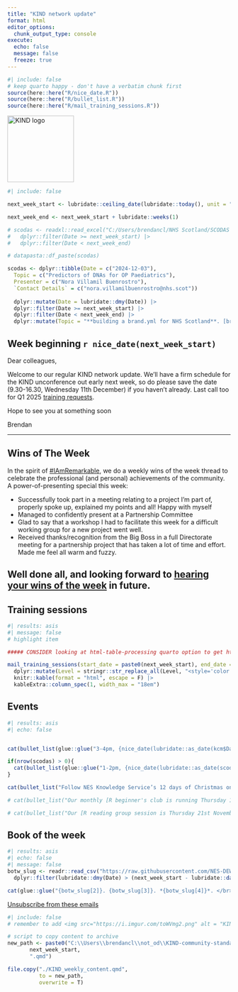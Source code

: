 ---
title: "KIND network update"
format: html
editor_options: 
  chunk_output_type: console
execute:
  echo: false
  message: false
  freeze: true
---

```{r}
#| include: false
# keep quarto happy - don't have a verbatim chunk first
source(here::here("R/nice_date.R"))
source(here::here("R/bullet_list.R"))
source(here::here("R/mail_training_sessions.R"))

```

```{=html}
<img src="https://i.imgur.com/iJIRbhV.png" alt = "KIND logo" height="150">
```

```{r}
#| include: false

next_week_start <- lubridate::ceiling_date(lubridate::today(), unit = "week", week_start = 1)

next_week_end <- next_week_start + lubridate::weeks(1)

# scodas <- readxl::read_excel("C:/Users/brendancl/NHS Scotland/SCODAS - SCODAS oversight group - SCODAS oversight group/Schedule/SCODAS Schedule and Future Topics.xlsx") |>
#   dplyr::filter(Date >= next_week_start) |>
#   dplyr::filter(Date < next_week_end)

# datapasta::df_paste(scodas)

scodas <- dplyr::tibble(Date = c("2024-12-03"),
  Topic = c("Predictors of DNAs for OP Paediatrics"),
  Presenter = c("Nora Villamil Buenrostro"),
  `Contact Details` = c("nora.villamilbuenrostro@nhs.scot"))
                                                                         kcm <- readr::read_csv("https://raw.githubusercontent.com/NES-DEW/KIND-community-standards/main/data/KIND_community_meetups.csv") |>
  dplyr::mutate(Date = lubridate::dmy(Date)) |>
  dplyr::filter(Date >= next_week_start) |>
  dplyr::filter(Date < next_week_end) |>
  dplyr::mutate(Topic = "**building a brand.yml for NHS Scotland**. [brand.yml](https://posit-dev.github.io/brand-yml/) is a new and concise way of styling Quarto documents. [NHS England have recently produced a template file](https://posit-dev.github.io/brand-yml/inspiration/brand-guidelines/nhsr-community/), and the plan for this week's community meetup is to spend an hour working together to develop one for Scotland. All welcome, especially non-expert and new R users, because this looks like a great starter project if you're looking for a first R project with a public component")

```

## Week beginning `r nice_date(next_week_start)`

Dear colleagues, 

Welcome to our regular KIND network update. We'll have a firm schedule for the KIND unconference out early next week, so do please save the date (9.30-16.30, Wednesday 11th December) if you haven't already. Last call too for Q1 2025 [training requests](https://forms.office.com/e/zLaKHXvcBt).

Hope to see you at something soon

Brendan

---

## Wins of The Week
In the spirit of [#IAmRemarkable](https://www.rmrkblty.org/iamremarkable), we do a weekly wins of the week thread to celebrate the professional (and personal) achievements of the community. A power-of-presenting special this week:

+ Successfully took part in a meeting relating to a project I'm part of, properly spoke up, explained my points and all! Happy with myself
+ Managed to confidently present at a Partnership Committee
+ Glad to say that a workshop I had to facilitate this week for a difficult working group for a new project went well.
+ Received thanks/recognition from the Big Boss in a full Directorate meeting for a partnership project that has taken a lot of time and effort. Made me feel all warm and fuzzy. 

Well done all, and looking forward to [hearing your wins of the week](https://forms.office.com/e/8DgpNP6rcK) in future.
---

## Training sessions
  
```{r}
#| results: asis
#| message: false
# highlight item

##### CONSIDER looking at html-table-processing quarto option to get html tables to behave

mail_training_sessions(start_date = paste0(next_week_start), end_date =   paste0(next_week_end)) |>
  dplyr::mutate(Level = stringr::str_replace_all(Level, "<style='color:red'>", "")) |>
  knitr::kable(format = "html", escape = F) |>
  kableExtra::column_spec(1, width_max = "18em")

```

## Events

```{r}
#| results: asis
#| echo: false


cat(bullet_list(glue::glue("3-4pm, {nice_date(lubridate::as_date(kcm$Date))}. [All welcome at the Community Meetup - our regular Monday get-together/webinar/tech demo](https://teams.microsoft.com/l/meetup-join/19%3ab03b2fd777e440eaa255ba67569762b5%40thread.tacv2/1723028114046?context=%7b%22Tid%22%3a%2210efe0bd-a030-4bca-809c-b5e6745e499a%22%2c%22Oid%22%3a%225d92fd7e-56b9-4892-ab77-84ad75c260a0%22%7d). Full details and joining links via the [community activities channel](https://teams.microsoft.com/l/channel/19%3Ab03b2fd777e440eaa255ba67569762b5%40thread.tacv2/Community%20meetups?groupId=106d08f3-9026-40e2-b3c7-87cd87304d58&tenantId=10efe0bd-a030-4bca-809c-b5e6745e499a). The theme this week is {kcm$Topic}. ")))

if(nrow(scodas) > 0){
  cat(bullet_list(glue::glue("1-2pm, {nice_date(lubridate::as_date(scodas$Date))}. The Scottish Community of Data Analysts is a community of practice for those working with data in territorial NHS Boards. Next week, the presenter will be [{scodas$Presenter} - {scodas$Topic}](https://teams.microsoft.com/l/meetup-join/19%3a109a603c446743308bff6588820372a9%40thread.tacv2/1671457631308?context=%7b%22Tid%22%3a%2210efe0bd-a030-4bca-809c-b5e6745e499a%22%2c%22Oid%22%3a%2284150c3d-baed-4515-8eee-8f13ed0d9650%22%7d).")))
}

cat(bullet_list("Follow NES Knowledge Service’s 12 days of Christmas on The Knowledge Network for a festive tour of resources! From Monday 2nd until Friday 20th December, they will be showcasing the many gifts NES Knowledge Services give to health and social care staff in Scotland all year round. [Check back regularly for each new day](https://www.knowledge.scot.nhs.uk/news-and-updates/whats-new/12-days-of-christmas-on-the-knowledge-network/)"))

# cat(bullet_list("Our monthly [R beginner's club is running Thursday 14th November 3-4pm](https://eur01.safelinks.protection.outlook.com/ap/t-59584e83/?url=https%3A%2F%2Fteams.microsoft.com%2Fl%2Fmeetup-join%2F19%253ab03b2fd777e440eaa255ba67569762b5%2540thread.tacv2%2F1725260923641%3Fcontext%3D%257b%2522Tid%2522%253a%252210efe0bd-a030-4bca-809c-b5e6745e499a%2522%252c%2522Oid%2522%253a%25225d92fd7e-56b9-4892-ab77-84ad75c260a0%2522%257d&data=05%7C02%7Cbrendan.clarke2%40nhs.scot%7C934c89b524d343a846f608dccb1e163e%7C10efe0bda0304bca809cb5e6745e499a%7C0%7C0%7C638608577294901657%7CUnknown%7CTWFpbGZsb3d8eyJWIjoiMC4wLjAwMDAiLCJQIjoiV2luMzIiLCJBTiI6Ik1haWwiLCJXVCI6Mn0%3D%7C0%7C%7C%7C&sdata=a8NkAIelwuWbNW9aSQ74DujKcNzit%2BoH7XvY348RYHQ%3D&reserved=0). A group session for R beginners to review their code, get unstuck, and pick up some tips and tricks. More experienced R programmers are absolutely welcome too, but this session is focused on those new to (or returning to) R code. All welcome, especially if you're brand new to R or are coming from our R from Scratch course. "))

# cat(bullet_list("Our [R reading group session is Thursday 21st November 3-4pm](https://teams.microsoft.com/l/meetup-join/19%3ab03b2fd777e440eaa255ba67569762b5%40thread.tacv2/1716881796537?context=%7b%22Tid%22%3a%2210efe0bd-a030-4bca-809c-b5e6745e499a%22%2c%22Oid%22%3a%225d92fd7e-56b9-4892-ab77-84ad75c260a0%22%7d). This session is aimed an an intermediate-level audience of R users, and the plan is to read [chapter 3 of Advanced R](https://adv-r.hadley.nz/vectors-chap.html) on vectors. All welcome!"))

```


## Book of the week

```{r}
#| results: asis
#| echo: false
#| message: false
botw_slug <- readr::read_csv("https://raw.githubusercontent.com/NES-DEW/KIND-community-standards/main/data/KIND_book_of_the_week.csv") |>
  dplyr::filter(lubridate::dmy(Date) > (next_week_start - lubridate::days(7)))

cat(glue::glue("{botw_slug[2]}. {botw_slug[3]}. *{botw_slug[4]}*. </br> ISBN {botw_slug[5]}, <a href='{botw_slug[6]}'>Worldcat</a>.</br></br> {botw_slug[8]}"))
```

[Unsubscribe from these emails](https://forms.office.com/r/t97cZDiw7y)

```{r}
#| include: false
# remember to add <img src="https://i.imgur.com/toWVmg2.png" alt = "KIND logo">

# script to copy content to archive
new_path <- paste0("C:\\Users\\brendancl\\not_od\\KIND-community-standards\\ml_archive\\KIND_weekly_update_",
       next_week_start,
       ".qmd")

file.copy("./KIND_weekly_content.qmd",
          to = new_path,
          overwrite = T)

```
